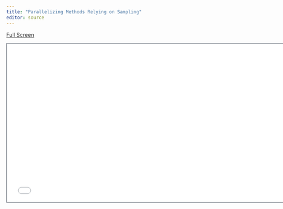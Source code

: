 ```yaml
---
title: "Parallelizing Methods Relying on Sampling"
editor: source
---
```


[Full Screen](sampling.qmd)

```{=html}
<iframe class="slide-deck" src="sampling.html" height="420" width="747" style="border: 1px solid #2e3846;"></iframe>
```
